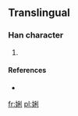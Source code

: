 ==Translingual==

===Han character===
{{Han char|rn=38|rad=女|as=07|sn=10|four=4240<sub>0</sub>|canj=女竹木弓 (VHDN)}}

# {{defn|Han|sort=女07}}

====References====
* {{Han ref|kx=0263.251|hdz=21052.101|uh=5A33|ud=23091|bh=D164|bd=53604}}

[[fr:娳]]
[[pl:娳]]